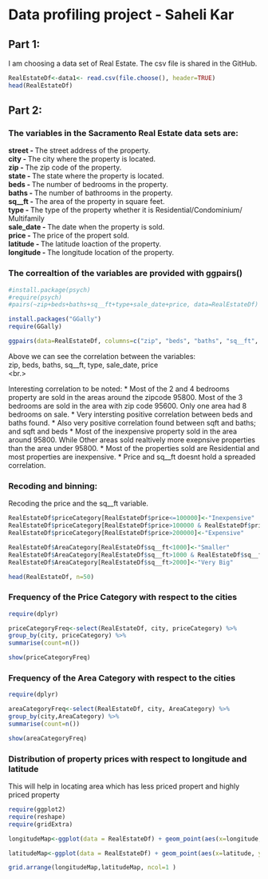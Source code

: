 Data profiling project - Saheli Kar
========================================================

## Part 1: 
I am choosing a data set of Real Estate. The csv file is shared in the GitHub.

```r
RealEstateDf<-data1<- read.csv(file.choose(), header=TRUE)
head(RealEstateDf)
```

## Part 2:

### The variables in the Sacramento Real Estate data sets are: 
<b>street - </b>  The street address of the property. <br/>
<b>city - </b> The city where the property is located. <br/>
<b>zip - </b> The zip code of the property. <br/>
<b>state - </b>The state where the property is located. <br/>
<b>beds - </b> The number of bedrooms in the property. <br/>
<b>baths - </b> The number of bathrooms in the property. <br/>
<b>sq__ft - </b> The area of the property in square feet. <br/>
<b>type - </b> The type of the property whether it is Residential/Condominium/ Multifamily <br/>
<b>sale_date - </b> The date when the property is sold. <br/>
<b>price - </b> The price of the propert sold. <br/>
<b>latitude - </b> The latitude loaction of the property.<br/>
<b>longitude - </b> The longitude location of the property. <br/>

### The correaltion of the variables are provided with ggpairs()

```r

#install.package(psych)
#require(psych)
#pairs(~zip+beds+baths+sq__ft+type+sale_date+price, data=RealEstateDf)

install.packages("GGally")
require(GGally)

ggpairs(data=RealEstateDf, columns=c("zip", "beds", "baths", "sq__ft", "type", "sale_date", "price"))

```

Above we can see the correlation between the variables:<br/>
zip, beds, baths, sq__ft, type, sale_date, price<br/><br.>

Interesting correlation to be noted:
* Most of the 2 and 4 bedrooms property are sold in the areas around the zipcode 95800. Most of the 3 bedrooms are sold in the area with zip code 95600. Only one area had 8 bedrooms on sale.
* Very intersting positive correlation between beds and baths found.
* Also very positive correlation found between sqft and baths; and sqft and beds
* Most of the inexpensive property sold in the area around 95800. While Other areas sold realtively more exepnsive properties than the area under 95800.
* Most of the properties sold are Residential and most properties are inexpensive.
* Price and sq__ft doesnt hold a spreaded correlation.

### Recoding and binning:
Recoding the price and the sq__ft variable.

```r
RealEstateDf$priceCategory[RealEstateDf$price<=100000]<-"Inexpensive"
RealEstateDf$priceCategory[RealEstateDf$price>100000 & RealEstateDf$price<=200000]<-"AveragePriced"
RealEstateDf$priceCategory[RealEstateDf$price>200000]<-"Expensive"

RealEstateDf$AreaCategory[RealEstateDf$sq__ft<1000]<-"Smaller"
RealEstateDf$AreaCategory[RealEstateDf$sq__ft>1000 & RealEstateDf$sq__ft<2000] <-"Bigger"
RealEstateDf$AreaCategory[RealEstateDf$sq__ft>2000]<-"Very Big"

head(RealEstateDf, n=50)

```

### Frequency of the Price Category with respect to the cities
```r
require(dplyr)

priceCategoryFreq<-select(RealEstateDf, city, priceCategory) %>%
group_by(city, priceCategory) %>%
summarise(count=n()) 

show(priceCategoryFreq)

```

### Frequency of the Area Category with respect to the cities
```r
require(dplyr)

areaCategoryFreq<-select(RealEstateDf, city, AreaCategory) %>%
group_by(city,AreaCategory) %>%
summarise(count=n())

show(areaCategoryFreq)

```

### Distribution of property prices with respect to longitude and latitude
This will help in locating area which has less priced propert and highly priced property
```r
require(ggplot2)
require(reshape)
require(gridExtra)

longitudeMap<-ggplot(data = RealEstateDf) + geom_point(aes(x=longitude, y=priceCategory ))+ ggtitle("Distribution of property prices with respect to longitude")

latitudeMap<-ggplot(data = RealEstateDf) + geom_point(aes(x=latitude, y=priceCategory ))+ ggtitle("Distribution of property prices with respect to latitude")

grid.arrange(longitudeMap,latitudeMap, ncol=1 )
```